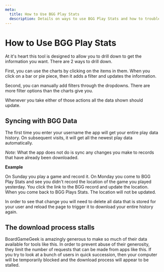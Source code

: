 ```yaml
---
meta:
  title: How to Use BGG Play Stats
  description: Details on ways to use BGG Play Stats and how to troubleshoot problems you may run into
---
```


# How to Use BGG Play Stats

At it's heart this tool is designed to allow you to drill down to get the information you want. There are 2 ways to drill down.

First, you can use the charts by clicking on the items in them. When you click on a bar or pie piece, then it adds a filter and updates the information.

Second, you can manually add filters through the dropdowns. There are more filter options than the charts give you.

Whenever you take either of those actions all the data shown should update.

## Syncing with BGG Data

The first time you enter your username the app will get your entire play data history. On subsequent visits, it will get all the newest play data automatically.

_Note:_ What the app does not do is sync any changes you make to records that have already been downloaded.

**Example**

On Sunday you play a game and record it. On Monday you come to BGG Play Stats and see you didn't record the location of the game you played yesterday. You click the link to the BGG record and update the location. When you come back to BGG Plays Stats. The location will not be updated.

In order to see that change you will need to delete all data that is stored for your user and reload the page to trigger it to download your entire history again.

## The download process stalls

BoardGameGeek is amazingly generous to make so much of their data available for tools like this. In order to prevent abuse of their generosity, they limit the number of requests that can be made from apps like this. If you try to look at a bunch of users in quick succession, then your computer will be temporarily blocked and the download process will appear to be stalled.
